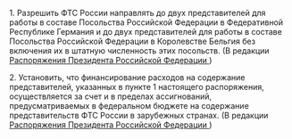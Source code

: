 {{Распоряжение Президента РФ
| НОМЕР          = 402-рп
| ДАТА           = 02.09.2002
| НАЗВАНИЕ       = О представителях ГТК России в Федеративной Республике Германия и Королевстве Бельгия
| ДАТАПУБЛИКАЦИИ = 
| ИСТОЧНИК       = http://www.kremlin.ru/acts/bank/18486
| ДРУГОЕ         = В редакции [[Распоряжение Президента РФ от 15.11.2013 № 421-рп|Распоряжения Президента Российской Федерации {{nobr|от 15.11.2013 г.}} {{nobr|№ 421-рп}}]]
| УТРАТИЛ СИЛУ   = 
| ПРЕДЫДУЩИЙ     = 
| СЛЕДУЮЩИЙ      = 
| КАЧЕСТВО       = 
}}<div class="text">

1. Разрешить ФТС России направлять до двух представителей для работы в составе Посольства Российской Федерации в Федеративной Республике Германия и до двух представителей для работы в составе Посольства Российской Федерации в Королевстве Бельгия без включения их в штатную численность этих посольств. (В редакции [[Распоряжение Президента РФ от 15.11.2013 № 421-рп|Распоряжения Президента Российской Федерации {{nobr|от 15.11.2013 г.}} {{nobr|№ 421-рп}}]])

2. Установить, что финансирование расходов на содержание представителей, указанных в пункте 1 настоящего распоряжения, осуществляется за счет и в пределах ассигнований, предусматриваемых в федеральном бюджете на содержание представительств ФТС России в зарубежных странах. (В редакции [[Распоряжение Президента РФ от 15.11.2013 № 421-рп|Распоряжения Президента Российской Федерации {{nobr|от 15.11.2013 г.}} {{nobr|№ 421-рп}}]])

{{Подпись|Президент Российской Федерации|В.Путин}}

{{left|2 сентября 2002 года}}
{{left|№ 402-рп}}

</div>
